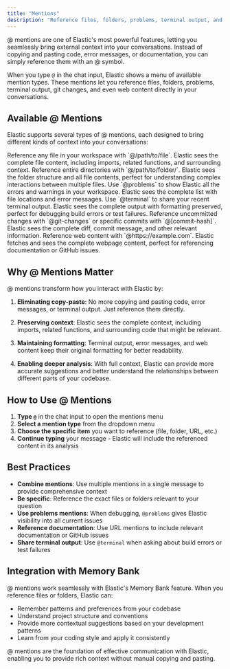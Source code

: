 ```yaml
---
title: "Mentions"
description: "Reference files, folders, problems, terminal output, and web content directly in your conversations"
---
```


@ mentions are one of Elastic's most powerful features, letting you seamlessly bring external context into your conversations. Instead of copying and pasting code, error messages, or documentation, you can simply reference them with an @ symbol.

When you type `@` in the chat input, Elastic shows a menu of available mention types. These mentions let you reference files, folders, problems, terminal output, git changes, and even web content directly in your conversations.

## Available @ Mentions

Elastic supports several types of @ mentions, each designed to bring different kinds of context into your conversations:

<Columns cols={2}>
  <Card title="File Mentions" icon="file" href="/features/mentions/file-mentions">
    Reference any file in your workspace with `@/path/to/file`. Elastic sees the complete file content, including imports, related
    functions, and surrounding context.
  </Card>

  <Card title="Folder Mentions" icon="folder" href="/features/mentions/folder-mentions">
    Reference entire directories with `@/path/to/folder/`. Elastic sees the folder structure and all file contents, perfect for
    understanding complex interactions between multiple files.
  </Card>

  <Card title="Problem Mentions" icon="triangle-exclamation" href="/features/mentions/problem-mentions">
    Use `@problems` to show Elastic all the errors and warnings in your workspace. Elastic sees the complete list with file locations
    and error messages.
  </Card>

  <Card title="Terminal Mentions" icon="terminal" href="/features/mentions/terminal-mentions">
    Use `@terminal` to share your recent terminal output. Elastic sees the complete output with formatting preserved, perfect for
    debugging build errors or test failures.
  </Card>

  <Card title="Git Mentions" icon="code-branch" href="/features/mentions/git-mentions">
    Reference uncommitted changes with `@git-changes` or specific commits with `@[commit-hash]`. Elastic sees the complete diff,
    commit message, and other relevant information.
  </Card>

  <Card title="URL Mentions" icon="globe" href="/features/mentions/url-mentions">
    Reference web content with `@https://example.com`. Elastic fetches and sees the complete webpage content, perfect for
    referencing documentation or GitHub issues.
  </Card>
</Columns>

## Why @ Mentions Matter

@ mentions transform how you interact with Elastic by:

1. **Eliminating copy-paste**: No more copying and pasting code, error messages, or terminal output. Just reference them directly.

2. **Preserving context**: Elastic sees the complete context, including imports, related functions, and surrounding code that might be relevant.

3. **Maintaining formatting**: Terminal output, error messages, and web content keep their original formatting for better readability.

4. **Enabling deeper analysis**: With full context, Elastic can provide more accurate suggestions and better understand the relationships between different parts of your codebase.

## How to Use @ Mentions

1. **Type `@`** in the chat input to open the mentions menu
2. **Select a mention type** from the dropdown menu
3. **Choose the specific item** you want to reference (file, folder, URL, etc.)
4. **Continue typing** your message - Elastic will include the referenced content in its analysis

## Best Practices

- **Combine mentions**: Use multiple mentions in a single message to provide comprehensive context
- **Be specific**: Reference the exact files or folders relevant to your question
- **Use problems mentions**: When debugging, `@problems` gives Elastic visibility into all current issues
- **Reference documentation**: Use URL mentions to include relevant documentation or GitHub issues
- **Share terminal output**: Use `@terminal` when asking about build errors or test failures

## Integration with Memory Bank

@ mentions work seamlessly with Elastic's Memory Bank feature. When you reference files or folders, Elastic can:

- Remember patterns and preferences from your codebase
- Understand project structure and conventions
- Provide more contextual suggestions based on your development patterns
- Learn from your coding style and apply it consistently

@ mentions are the foundation of effective communication with Elastic, enabling you to provide rich context without manual copying and pasting. 